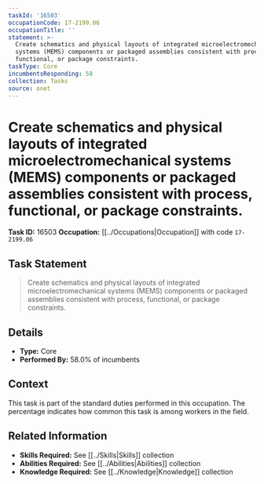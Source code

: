 ```yaml
---
taskId: '16503'
occupationCode: 17-2199.06
occupationTitle: ''
statement: >-
  Create schematics and physical layouts of integrated microelectromechanical
  systems (MEMS) components or packaged assemblies consistent with process,
  functional, or package constraints.
taskType: Core
incumbentsResponding: 58
collection: Tasks
source: onet
---
```

# Create schematics and physical layouts of integrated microelectromechanical systems (MEMS) components or packaged assemblies consistent with process, functional, or package constraints.

**Task ID:** 16503
**Occupation:** [[../Occupations|Occupation]] with code `17-2199.06`

## Task Statement

> Create schematics and physical layouts of integrated microelectromechanical systems (MEMS) components or packaged assemblies consistent with process, functional, or package constraints.

## Details

- **Type:** Core
- **Performed By:** 58.0% of incumbents

## Context

This task is part of the standard duties performed in this occupation. The percentage indicates how common this task is among workers in the field.

## Related Information

- **Skills Required:** See [[../Skills|Skills]] collection
- **Abilities Required:** See [[../Abilities|Abilities]] collection
- **Knowledge Required:** See [[../Knowledge|Knowledge]] collection
